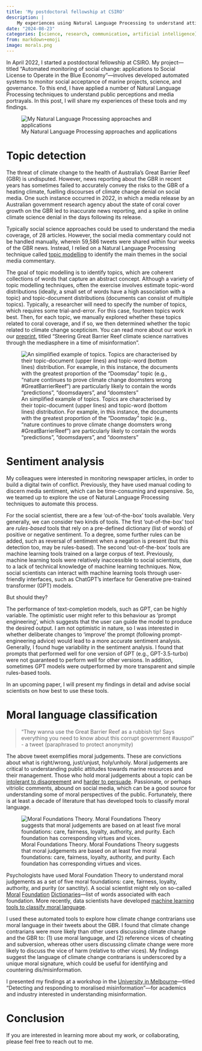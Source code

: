 ```yaml
---
title: 'My postdoctoral fellowship at CSIRO'
description: |
    My experiences using Natural Language Processing to understand attitudes towards marine resources and their management
date: "2024-08-23"
categories: [science, research, communication, artificial intelligence]
from: markdown+emoji
image: morals.png
---
```


In April 2022, I started a postdoctoral fellowship at CSIRO.
My project---titled "Automated monitoring of social change: applications to Social License to Operate in the Blue Economy"---involves developed automated systems to monitor social acceptance of marine projects, science, and governance.
To this end, I have applied a number of Natural Language Processing techniques to understand public perceptions and media portrayals.
In this post, I will share my experiences of these tools and my findings.

![My Natural Language Processing approaches and applications](approaches.png)

# Topic detection

The threat of climate change to the health of Australia's Great Barrier Reef (GBR) is undisputed.
However, news reporting about the GBR in recent years has sometimes failed to accurately convey the risks to the GBR of a heating climate, fuelling discourses of climate change denial on social media.
One such instance occurred in 2022, in which a media release by an Australian government research agency about the state of coral cover growth on the GBR led to inaccurate news reporting, and a spike in online climate science denial in the days following its release.

Typically social science approaches could be used to understand the media coverage, of 28 articles.
However, the social media commentary could not be handled manually, wherein 59,586 tweets were shared within four weeks of the GBR news.
Instead, I relied on a Natural Language Processing technique called [topic modelling](https://en.wikipedia.org/wiki/Topic_model) to identify the main themes in the social media commentary.

The goal of topic modelling is to identify topics, which are coherent collections of words that capture an abstract concept.
Although a variety of topic modelling techniques, often the exercise involves estimate topic-word distributions (ideally, a small set of words have a high association with a topic) and topic-document distributions (documents can consist of multiple topics).
Typically, a researcher will need to specify the number of topics, which requires some trial-and-error.
For this case, fourteen topics work best.
Then, for each topic, we manually explored whether these topics related to coral coverage, and if so, we then determined whether the topic related to climate change scepticism.
You can read more about our work in our [preprint](https://osf.io/preprints/psyarxiv/vjb6k), titled "Steering Great Barrier Reef climate science narratives through the mediasphere in a time of misinformation".

![An simplified example of topics. Topics are characterised by their topic-document (upper lines) and topic-word (bottom lines) distribution. For example, in this instance, the documents with the greatest proportion of the "Doomsday" topic (e.g., "nature continues to prove climate change doomsters wrong #GreatBarrierReef") are particularly likely to contain the words "predictions", "doomsdayers", and "doomsters"](topics.png)

# Sentiment analysis

My colleagues were interested in monitoring newspaper articles, in order to build a digital twin of conflict.
Previously, they have used manual coding to discern media sentiment, which can be time-consuming and expensive.
So, we teamed up to explore the use of Natural Language Processing techniques to automate this process.

For the social scientist, there are a few 'out-of-the-box' tools available.
Very generally, we can consider two kinds of tools.
The first 'out-of-the-box' tool are *rules-based* tools that rely on a pre-defined dictionary (list of words) of positive or negative sentiment.
To a degree, some further rules can be added, such as reversal of sentiment when a negation is present (but this detection too, may be rules-based).
The second 'out-of-the-box' tools are machine learning tools trained on a large corpus of text.
Previously, machine learning tools were relatively inaccessible to social scientists, due to a lack of technical knowledge of machine learning techniques.
Now, social scientists can interact with machine learning tools through user-friendly interfaces, such as ChatGPT's interface for Generative pre-trained transformer (GPT) models.

But should they?

The performance of text-completion models, such as GPT, can be highly variable.
The optimistic user might refer to this behaviour as 'prompt engineering', which suggests that the user can guide the model to produce the desired output.
I am not optimistic in nature, so I was interested in whether deliberate changes to 'improve' the prompt (following prompt-engineering advice) would lead to a more accurate sentiment analysis.
Generally, I found huge variability in the sentiment analysis.
I found that prompts that performed well for one version of GPT (e.g., GPT-3.5-turbo) were not guaranteed to perform well for other versions.
In addition, sometimes GPT models were outperformed by more transparent and simple rules-based tools.

In an upcoming paper, I will present my findings in detail and advise social scientists on how best to use these tools.

# Moral language classification

> "They wanna use the Great Barrier Reef as a rubbish tip! Says everything you need to know about this corrupt government #auspol" - a tweet (paraphrased to protect anonymity)

The above tweet exemplifies moral judgements.
These are convictions about what is right/wrong, just/unjust, holy/unholy.
Moral judgements are critical to understanding public attitudes towards marine resources and their management.
Those who hold moral judgements about a topic can be [intolerant to disagreement](https://doi.org/10.1177/09567976211040803) and [harder to persuade](https://doi.org/10.1146/annurev-psych-063020-030612).
Passionate, or perhaps vitriolic comments, abound on social media, which can be a good source for understanding some of moral perspectives of the public.
Fortunately, there is at least a decade of literature that has developed tools to classify moral language.


![Moral Foundations Theory. Moral Foundations Theory suggests that moral judgements are based on at least five moral foundations: care, fairness, loyalty, authority, and purity. Each foundation has corresponding virtues and vices.](morals.png)

Psychologists have used Moral Foundation Theory to understand moral judgements as a set of five moral foundations: care, fairness, loyalty, authority, and purity (or sanctity).
A social scientist might rely on so-called [Moral](https://moralfoundations.org/other-materials/) [Foundation](https://osf.io/ezn37/) [Dictionaries](https://link.springer.com/article/10.3758/s13428-020-01433-0)---list of words associated with each foundation.
More recently, data scientists have developed [machine learning tools to classify moral language](https://arxiv.org/abs/2109.00608).

I used these automated tools to explore how climate change contrarians use moral language in their tweets about the GBR.
I found that climate change contrarians were more likely than other users discussing climate change and the GBR to: (1) use moral language, and (2) reference vices of cheating and subversion, whereas other users discussing climate change were more likely to discuss the vice of harm (relative to other vices).
My findings suggest the language of climate change contrarians is underscored by a unique moral signature, which could be useful for identifying and countering dis/misinformation.

I presented my findings at a workshop in the [University in Melbourne](https://matt-lab.github.io/workshop_moral-misinformation/)---titled "Detecting and responding to moralised misinformation"---for academics and industry interested in understanding misinformation.

# Conclusion

If you are interested in learning more about my work, or collaborating, please feel free to reach out to me.